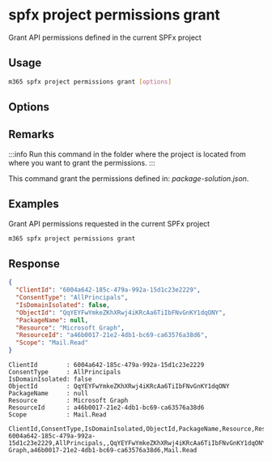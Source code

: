 
# spfx project permissions grant

Grant API permissions defined in the current SPFx project

## Usage

```sh
m365 spfx project permissions grant [options]
```

## Options

<Global />

## Remarks

:::info
Run this command in the folder where the project is located from where you want to grant the permissions.
:::

This command grant the permissions defined in: _package-solution.json_.

## Examples

Grant API permissions requested in the current SPFx project

```sh
m365 spfx project permissions grant
```

## Response

<Tabs>
  <TabItem value="json" label="JSON">

  ```json
  {
    "ClientId": "6004a642-185c-479a-992a-15d1c23e2229",
    "ConsentType": "AllPrincipals",
    "IsDomainIsolated": false,
    "ObjectId": "QqYEYFwYmkeZKhXRwj4iKRcAa6TiIbFNvGnKY1dqONY",
    "PackageName": null,
    "Resource": "Microsoft Graph",
    "ResourceId": "a46b0017-21e2-4db1-bc69-ca63576a38d6",
    "Scope": "Mail.Read"
  }
  ```

  </TabItem>
  <TabItem value="text" label="Text">

  ```text
  ClientId        : 6004a642-185c-479a-992a-15d1c23e2229
  ConsentType     : AllPrincipals
  IsDomainIsolated: false
  ObjectId        : QqYEYFwYmkeZKhXRwj4iKRcAa6TiIbFNvGnKY1dqONY
  PackageName     : null
  Resource        : Microsoft Graph
  ResourceId      : a46b0017-21e2-4db1-bc69-ca63576a38d6
  Scope           : Mail.Read
  ```

  </TabItem>
  <TabItem value="csv" label="CSV">

  ```csv
  ClientId,ConsentType,IsDomainIsolated,ObjectId,PackageName,Resource,ResourceId,Scope
  6004a642-185c-479a-992a-15d1c23e2229,AllPrincipals,,QqYEYFwYmkeZKhXRwj4iKRcAa6TiIbFNvGnKY1dqONY,,Microsoft Graph,a46b0017-21e2-4db1-bc69-ca63576a38d6,Mail.Read
  ```

  </TabItem>
</Tabs>
